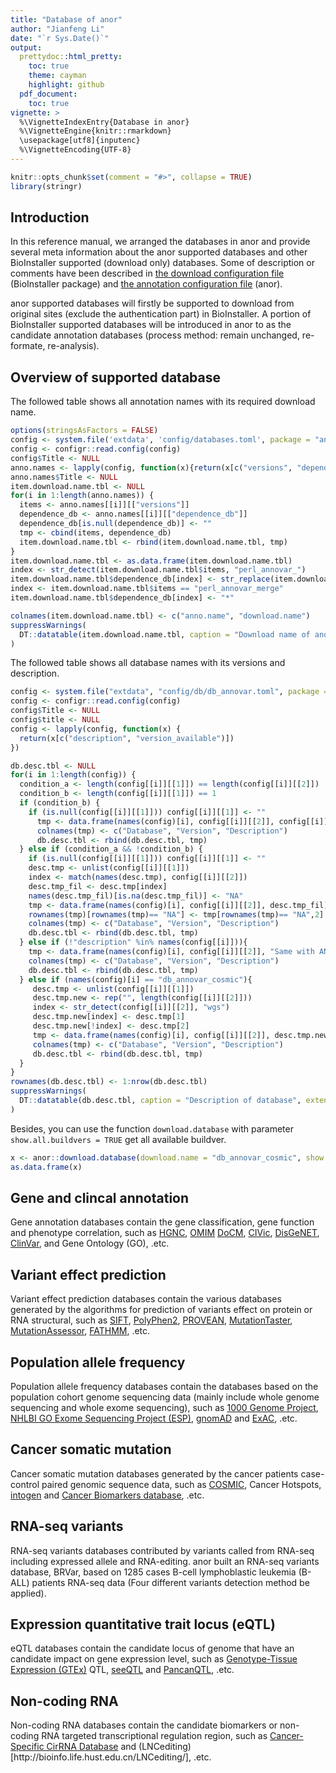 ```yaml
---
title: "Database of anor"
author: "Jianfeng Li"
date: "`r Sys.Date()`"
output:
  prettydoc::html_pretty:
    toc: true
    theme: cayman
    highlight: github
  pdf_document:
    toc: true
vignette: >
  %\VignetteIndexEntry{Database in anor}
  %\VignetteEngine{knitr::rmarkdown}
  \usepackage[utf8]{inputenc}
  %\VignetteEncoding{UTF-8}
---
```


```r
knitr::opts_chunk$set(comment = "#>", collapse = TRUE)
library(stringr)
```

## Introduction

In this reference manual, we arranged the databases in anor and provide several meta information about the anor supported databases and other BioInstaller supported (download only) databases. Some of description or comments have been described in [the download configuration file](https://github.com/JhuangLab/BioInstaller/blob/master/inst/extdata/config/db/db_annovar.toml) (BioInstaller package) and [the annotation configuration file](https://github.com/JhuangLab/anor/blob/master/inst/extdata/config/databases.toml) (anor).

anor supported databases will firstly be supported to download from original sites (exclude the authentication part) in BioInstaller. A portion of BioInstaller supported databases will be introduced in anor to as the candidate annotation databases (process method: remain unchanged, re-formate, re-analysis).

## Overview of supported database

The followed table shows all annotation names with its required download name.

```r
options(stringsAsFactors = FALSE)
config <- system.file('extdata', 'config/databases.toml', package = "anor")
config <- configr::read.config(config)
config$Title <- NULL
anno.names <- lapply(config, function(x){return(x[c("versions", "dependence_db")])})
anno.names$Title <- NULL
item.download.name.tbl <- NULL
for(i in 1:length(anno.names)) {
  items <- anno.names[[i]][["versions"]]
  dependence_db <- anno.names[[i]][["dependence_db"]]
  dependence_db[is.null(dependence_db)] <- ""
  tmp <- cbind(items, dependence_db)
  item.download.name.tbl <- rbind(item.download.name.tbl, tmp)
}
item.download.name.tbl <- as.data.frame(item.download.name.tbl)
index <- str_detect(item.download.name.tbl$items, "perl_annovar_")
item.download.name.tbl$dependence_db[index] <- str_replace(item.download.name.tbl$items[index], "perl_annovar_", "db_annovar_")
index <- item.download.name.tbl$items == "perl_annovar_merge"
item.download.name.tbl$dependence_db[index] <- "*" 
```
```r
colnames(item.download.name.tbl) <- c("anno.name", "download.name")
suppressWarnings(
  DT::datatable(item.download.name.tbl, caption = "Download name of anor database.")
)
```

The followed table shows all database names with its versions and description.

```r
config <- system.file("extdata", "config/db/db_annovar.toml", package = "BioInstaller")
config <- configr::read.config(config)
config$Title <- NULL
config$title <- NULL
config <- lapply(config, function(x) {
  return(x[c("description", "version_available")])
})

db.desc.tbl <- NULL
for(i in 1:length(config)) {
  condition_a <- length(config[[i]][[1]]) == length(config[[i]][[2]])
  condition_b <- length(config[[i]][[1]]) == 1
  if (condition_b) {
    if (is.null(config[[i]][[1]])) config[[i]][[1]] <- ""
      tmp <- data.frame(names(config)[i], config[[i]][[2]], config[[i]][[1]])
      colnames(tmp) <- c("Database", "Version", "Description")
      db.desc.tbl <- rbind(db.desc.tbl, tmp)
  } else if (condition_a && !condition_b) {
    if (is.null(config[[i]][[1]])) config[[i]][[1]] <- ""
    desc.tmp <- unlist(config[[i]][[1]])
    index <- match(names(desc.tmp), config[[i]][[2]])
    desc.tmp_fil <- desc.tmp[index]
    names(desc.tmp_fil)[is.na(desc.tmp_fil)] <- "NA"
    tmp <- data.frame(names(config)[i], config[[i]][[2]], desc.tmp_fil)
    rownames(tmp)[rownames(tmp)== "NA"] <- tmp[rownames(tmp)== "NA",2]
    colnames(tmp) <- c("Database", "Version", "Description")
    db.desc.tbl <- rbind(db.desc.tbl, tmp)
  } else if (!"description" %in% names(config[[i]])){
    tmp <- data.frame(names(config)[i], config[[i]][[2]], "Same with ANNOVAR item")
    colnames(tmp) <- c("Database", "Version", "Description")
    db.desc.tbl <- rbind(db.desc.tbl, tmp)
  } else if (names(config)[i] == "db_annovar_cosmic"){
     desc.tmp <- unlist(config[[i]][[1]])
     desc.tmp.new <- rep("", length(config[[i]][[2]]))
     index <- str_detect(config[[i]][[2]], "wgs")
     desc.tmp.new[index] <- desc.tmp[1]
     desc.tmp.new[!index] <- desc.tmp[2]
     tmp <- data.frame(names(config)[i], config[[i]][[2]], desc.tmp.new)
     colnames(tmp) <- c("Database", "Version", "Description")
     db.desc.tbl <- rbind(db.desc.tbl, tmp)
  }
}
rownames(db.desc.tbl) <- 1:nrow(db.desc.tbl)
suppressWarnings(
  DT::datatable(db.desc.tbl, caption = "Description of database", extensions = c("Buttons", "FixedColumns", "Responsive"))
)
```

Besides, you can use the function `download.database` with parameter `show.all.buildvers = TRUE` get all available buildver.

```r
x <- anor::download.database(download.name = "db_annovar_cosmic", show.all.buildvers = TRUE)
as.data.frame(x)
```

## Gene and clincal annotation

Gene annotation databases contain the gene classification, gene function and phenotype correlation, such as [HGNC](https://www.genenames.org/), [OMIM](http://www.omim.org/) [DoCM](http://docm.genome.wustl.edu/), [CIVic](https://civic.genome.wustl.edu/), [DisGeNET](http://www.disgenet.org/web/DisGeNET/menu/browser?1), [ClinVar](https://www.ncbi.nlm.nih.gov/clinvar/), and Gene Ontology (GO), .etc.

## Variant effect prediction

Variant effect prediction databases contain the various databases generated by the algorithms for prediction of variants effect on protein or RNA structural, such as [SIFT](http://sift.jcvi.org/), [PolyPhen2](http://genetics.bwh.harvard.edu/pph2/), [PROVEAN](http://provean.jcvi.org), [MutationTaster](http://www.mutationtaster.org/), [MutationAssessor](http://mutationassessor.org/r3/), [FATHMM](http://fathmm.biocompute.org.uk/), .etc.

## Population allele frequency

Population allele frequency databases contain the databases based on the population cohort genome sequencing data (mainly include whole genome sequencing and whole exome sequencing), such as [1000 Genome Project](https://www.ncbi.nlm.nih.gov/projects/faspftp/1000genomes/), [NHLBI GO Exome Sequencing Project (ESP)](https://esp.gs.washington.edu/drupal/), [gnomAD](http://gnomad.broadinstitute.org/) and [ExAC](http://exac.broadinstitute.org/), .etc.

## Cancer somatic mutation

Cancer somatic mutation databases generated by the cancer patients case-control paired genomic sequence data, such as [COSMIC](http://cancer.sanger.ac.uk/cosmic), Cancer Hotspots, [intogen](https://www.intogen.org/downloads) and [Cancer Biomarkers database](https://www.cancergenomeinterpreter.org/biomarkers), .etc.

## RNA-seq variants

RNA-seq variants databases contributed by variants called from RNA-seq including expressed allele and RNA-editing. anor built an RNA-seq variants database, BRVar, based on 1285 cases B-cell lymphoblastic leukemia (B-ALL) patients RNA-seq data (Four different variants detection method be applied).

## Expression quantitative trait locus (eQTL)

eQTL databases contain the candidate locus of genome that have an candidate impact on gene expression level, such as [Genotype-Tissue Expression (GTEx)](https://www.gtexportal.org/home/) QTL, [seeQTL](http://www.bios.unc.edu/research/genomic_software/seeQTL/) and [PancanQTL](http://bioinfo.life.hust.edu.cn/PancanQTL/), .etc.

## Non-coding RNA

Non-coding RNA databases contain the candidate biomarkers or non-coding RNA targeted transcriptional regulation region, such as [Cancer-Specific CirRNA Database](http://gb.whu.edu.cn/CSCD/) and (LNCediting)[http://bioinfo.life.hust.edu.cn/LNCediting/], .etc.
